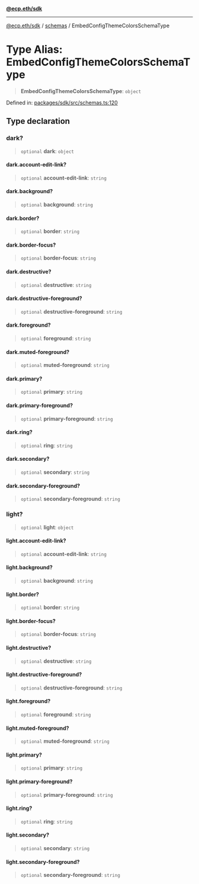 [**@ecp.eth/sdk**](/sdk-reference/index.mdx)

***

[@ecp.eth/sdk](/sdk-reference/index.mdx) / [schemas](/sdk-reference/schemas/index.mdx) / EmbedConfigThemeColorsSchemaType

# Type Alias: EmbedConfigThemeColorsSchemaType

> **EmbedConfigThemeColorsSchemaType**: `object`

Defined in: [packages/sdk/src/schemas.ts:120](https://github.com/ecp-eth/comments-monorepo/blob/main/packages/sdk/src/schemas.ts#L120)

## Type declaration

### dark?

> `optional` **dark**: `object`

#### dark.account-edit-link?

> `optional` **account-edit-link**: `string`

#### dark.background?

> `optional` **background**: `string`

#### dark.border?

> `optional` **border**: `string`

#### dark.border-focus?

> `optional` **border-focus**: `string`

#### dark.destructive?

> `optional` **destructive**: `string`

#### dark.destructive-foreground?

> `optional` **destructive-foreground**: `string`

#### dark.foreground?

> `optional` **foreground**: `string`

#### dark.muted-foreground?

> `optional` **muted-foreground**: `string`

#### dark.primary?

> `optional` **primary**: `string`

#### dark.primary-foreground?

> `optional` **primary-foreground**: `string`

#### dark.ring?

> `optional` **ring**: `string`

#### dark.secondary?

> `optional` **secondary**: `string`

#### dark.secondary-foreground?

> `optional` **secondary-foreground**: `string`

### light?

> `optional` **light**: `object`

#### light.account-edit-link?

> `optional` **account-edit-link**: `string`

#### light.background?

> `optional` **background**: `string`

#### light.border?

> `optional` **border**: `string`

#### light.border-focus?

> `optional` **border-focus**: `string`

#### light.destructive?

> `optional` **destructive**: `string`

#### light.destructive-foreground?

> `optional` **destructive-foreground**: `string`

#### light.foreground?

> `optional` **foreground**: `string`

#### light.muted-foreground?

> `optional` **muted-foreground**: `string`

#### light.primary?

> `optional` **primary**: `string`

#### light.primary-foreground?

> `optional` **primary-foreground**: `string`

#### light.ring?

> `optional` **ring**: `string`

#### light.secondary?

> `optional` **secondary**: `string`

#### light.secondary-foreground?

> `optional` **secondary-foreground**: `string`
